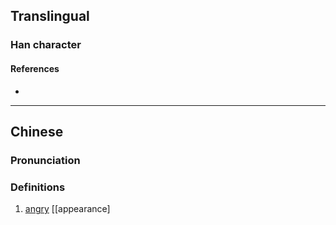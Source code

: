 {{character info}}
==Translingual==

===Han character===
{{Han char|rn=86|rad=火|as=08|sn=12|four=93811|canj=FJCM|ids=⿰火空}}

====References====
* {{Han ref|kx=0674.010|dkj=19114|hdz=32211.040|uh=7122|ud=28962|bh=DA60|bd=55904}}

----

==Chinese==
{{zh-forms}}

===Pronunciation===
{{zh-pron
|m=hōng
|c=hung1
|mc=
|oc=
|ma=
|cat=a,n
}}

===Definitions===
{{zh-hanzi}}

# {{lb|zh|archaic}} [[angry]] [[appearance]